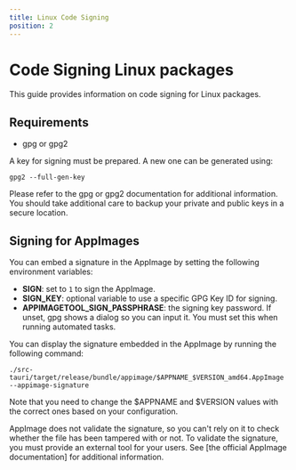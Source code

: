 ```yaml
---
title: Linux Code Signing
position: 2
---
```



# Code Signing Linux packages

This guide provides information on code signing for Linux packages.

## Requirements

- gpg or gpg2

A key for signing must be prepared. A new one can be generated using:

```shell
gpg2 --full-gen-key
```

Please refer to the gpg or gpg2 documentation for additional information.
You should take additional care to backup your private and public keys in a secure location.

## Signing for AppImages

You can embed a signature in the AppImage by setting the following environment variables:

- **SIGN**: set to `1` to sign the AppImage.
- **SIGN_KEY**: optional variable to use a specific GPG Key ID for signing.
- **APPIMAGETOOL_SIGN_PASSPHRASE**: the signing key password. If unset, gpg shows a dialog so you can input it. You must set this when running automated tasks.

You can display the signature embedded in the AppImage by running the following command:

```shell
./src-tauri/target/release/bundle/appimage/$APPNAME_$VERSION_amd64.AppImage --appimage-signature
```

Note that you need to change the $APPNAME and $VERSION values with the correct ones based on your configuration.

<Callout kind="caution" title="The signature is not verified">
AppImage does not validate the signature, so you can't rely on it to check whether the file has been tampered with or not.
To validate the signature, you must provide an external tool for your users. See [the official AppImage documentation] for additional information.
</Callout>

[the official appimage documentation]: https://docs.appimage.org/packaging-guide/optional/signatures.html
